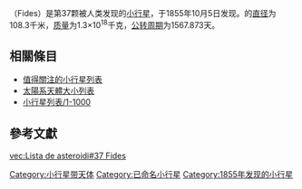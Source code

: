 {{Infobox Planet | discovery=yes | physical_characteristics = yes | bgcolour=#FFFFC0 |
 name=37 Fides
 | symbol=[[File:37_Fides_symbol.svg|24px]]
 | discoverer=[[Karl_Theodor_Robert_Luther|R. Luther]]
 | discovered=1855年10月5日
 | alt_names=1925 WH
 | mp_category=[[小行星帶|小行星帶]]
 | epoch=2006年12月31日 ([[儒略日|JD]] 2454100.5)
 | semimajor=395.124 [[Giga|G]][[metre|m]] (2.641 [[Astronomical_unit|AU]])
 | perihelion=325.340 Gm (2.175 AU)
 | aphelion=464.908 Gm (3.108 AU)
 | image=
 | eccentricity=0.177
 | period=1567.873 [[day|d]] (4.29 [[Julian_year_(astronomy)|a]])
 | inclination=3.073[[degree_(angle)|°]]
 | asc_node=7.409°
 | arg_peri=62.683°
 | mean_anomaly=29.315°
 | avg_speed=18.18 km/[[second|s]]
 | dimensions=108.3 km
 | mass=1.3{{e|18}} [[kilogram|kg]]
 | density=2.0 g/[[cubic_centimetre|cm³]]
 | surface_grav=0.0303 m/s²
 | escape_velocity=0.0573 km/s
 | rotation=0.3055 d (7.332 h) <ref>{{cite web |url=http://www.psi.edu/pds/archive/lc.html |title=存档副本 |accessdate=2008-11-03 |archive-date=2006-06-14 |archive-url=https://web.archive.org/web/20060614093519/http://www.psi.edu/pds/archive/lc.html |dead-url=no }}</ref>
 | spectral_type=[[S-type_asteroid|S]]
 | abs_magnitude=7.29
 | albedo=0.183 <ref>{{cite web |url=http://www.psi.edu/pds/archive/astdata04/simps04/diamalb.tab |title=存档副本 |accessdate=2008-11-03 |archive-date=2006-06-23 |archive-url=https://web.archive.org/web/20060623213811/http://www.psi.edu/pds/archive/astdata04/simps04/diamalb.tab |dead-url=no }}</ref>
 | single_temperature=~167 [[kelvin|K]]}}
'''{{BASEPAGENAME}}'''（Fides）是第37颗被人类发现的[[小行星|小行星]]，于1855年10月5日发现。{{BASEPAGENAME}}的[[直径|直径]]为108.3千米，[[质量|质量]]为1.3×10<sup>18</sup>千克，[[公转周期|公转周期]]为1567.873天。

== 相關條目 ==
{{portal|太陽系|Solar system.jpg}}

* [[值得關注的小行星列表|值得關注的小行星列表]]
* [[太陽系天體大小列表|太陽系天體大小列表]]
* [[小行星列表/1-1000|小行星列表/1-1000]]

== 參考文獻 ==
{{reflist}}

{{小天體}}

{{Minor Planet Number|(36)[[驰神星|驰神星]]|(38)[[卵神星|卵神星]]}}
{{beltasteroid-stub}}

[[Category:小行星带天体|Category:小行星带天体]]
[[Category:已命名小行星|Category:已命名小行星]]
[[Category:1855年发现的小行星|Category:1855年发现的小行星]]

[[vec:Lista_de_asteroidi#37_Fides|vec:Lista de asteroidi#37 Fides]]